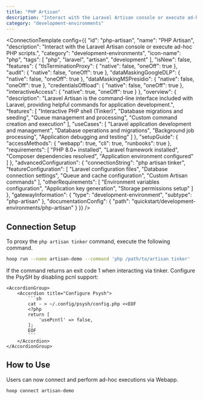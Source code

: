 ```yaml
---
title: "PHP Artisan"
description: "Interact with the Laravel Artisan console or execute ad-hoc PHP scripts."
category: "development-environments"
---
```



<ConnectionTemplate config={{
  "id": "php-artisan",
  "name": "PHP Artisan",
  "description": "Interact with the Laravel Artisan console or execute ad-hoc PHP scripts.",
  "category": "development-environments",
  "icon-name": "php",
  "tags": [
    "php",
    "laravel",
    "artisan",
    "development"
  ],
  "isNew": false,
  "features": {
    "tlsTerminationProxy": {
      "native": false,
      "oneOff": true
    },
    "audit": {
      "native": false,
      "oneOff": true
    },
    "dataMaskingGoogleDLP": {
      "native": false,
      "oneOff": true
    },
    "dataMaskingMSPresidio": {
      "native": false,
      "oneOff": true
    },
    "credentialsOffload": {
      "native": false,
      "oneOff": true
    },
    "interactiveAccess": {
      "native": true,
      "oneOff": true
    }
  },
  "overview": {
    "description": "Laravel Artisan is the command-line interface included with Laravel, providing helpful commands for application development.",
    "features": [
      "Interactive PHP shell (Tinker)",
      "Database migrations and seeding",
      "Queue management and processing",
      "Custom command creation and execution"
    ],
    "useCases": [
      "Laravel application development and management",
      "Database operations and migrations",
      "Background job processing",
      "Application debugging and testing"
    ]
  },
  "setupGuide": {
    "accessMethods": {
      "webapp": true,
      "cli": true,
      "runbooks": true
    },
    "requirements": [
      "PHP 8.0+ installed",
      "Laravel framework installed",
      "Composer dependencies resolved",
      "Application environment configured"
    ]
  },
  "advancedConfiguration": {
    "connectionString": "php artisan tinker",
    "featureConfiguration": [
      "Laravel configuration files",
      "Database connection settings",
      "Queue and cache configuration",
      "Custom Artisan commands"
    ],
    "otherRequirements": [
      "Environment variables configuration",
      "Application key generation",
      "Storage permissions setup"
    ]
  },
  "gatewayInformation": {
    "type": "development-environment",
    "subtype": "php-artisan"
  },
  "documentationConfig": {
    "path": "quickstart/development-environments/php-artisan"
  }
}} />
## Connection Setup

To proxy the `php artisan tinker` command, execute the following command.

```bash
hoop run --name artisan-demo --command 'php /path/to/artisan tinker'
```

<Info>
If the command returns an exit code 1 when interacting via tinker.
Configure the PsySH by disabling pcnl support:

    <AccordionGroup>
        <Accordion title="Configure Psysh">
            ```sh
            cat - > ~/.config/psysh/config.php <<EOF
            <?php
            return [
                'usePcntl' => false,
            ];
            EOF
            ```
        </Accordion>
    </AccordionGroup>
</Info>



## How to Use

Users can now connect and perform ad-hoc executions via Webapp.

```bash
hoop connect artisan-demo
```
